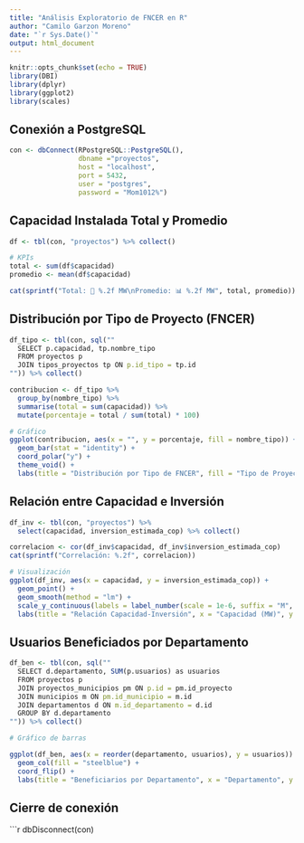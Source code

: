 ```yaml
---
title: "Análisis Exploratorio de FNCER en R"
author: "Camilo Garzon Moreno"
date: "`r Sys.Date()`"
output: html_document
---
```


```r
knitr::opts_chunk$set(echo = TRUE)
library(DBI)
library(dplyr)
library(ggplot2)
library(scales)
```

## Conexión a PostgreSQL

```r
con <- dbConnect(RPostgreSQL::PostgreSQL(),
                 dbname ="proyectos",
                 host = "localhost",
                 port = 5432,
                 user = "postgres",
                 password = "Mom1012%")
```

## Capacidad Instalada Total y Promedio

```r
df <- tbl(con, "proyectos") %>% collect()

# KPIs
total <- sum(df$capacidad)
promedio <- mean(df$capacidad)

cat(sprintf("Total: 🔋 %.2f MW\nPromedio: 📊 %.2f MW", total, promedio))
```

## Distribución por Tipo de Proyecto (FNCER)

```r
df_tipo <- tbl(con, sql(""
  SELECT p.capacidad, tp.nombre_tipo
  FROM proyectos p
  JOIN tipos_proyectos tp ON p.id_tipo = tp.id
"")) %>% collect()

contribucion <- df_tipo %>%
  group_by(nombre_tipo) %>%
  summarise(total = sum(capacidad)) %>%
  mutate(porcentaje = total / sum(total) * 100)

# Gráfico
ggplot(contribucion, aes(x = "", y = porcentaje, fill = nombre_tipo)) +
  geom_bar(stat = "identity") +
  coord_polar("y") +
  theme_void() +
  labs(title = "Distribución por Tipo de FNCER", fill = "Tipo de Proyecto")
```

## Relación entre Capacidad e Inversión

```r
df_inv <- tbl(con, "proyectos") %>%
  select(capacidad, inversion_estimada_cop) %>% collect()

correlacion <- cor(df_inv$capacidad, df_inv$inversion_estimada_cop)
cat(sprintf("Correlación: %.2f", correlacion))

# Visualización
ggplot(df_inv, aes(x = capacidad, y = inversion_estimada_cop)) +
  geom_point() +
  geom_smooth(method = "lm") +
  scale_y_continuous(labels = label_number(scale = 1e-6, suffix = "M", prefix = "$")) +
  labs(title = "Relación Capacidad-Inversión", x = "Capacidad (MW)", y = "Inversión Estimada (COP)")
```

## Usuarios Beneficiados por Departamento

```r
df_ben <- tbl(con, sql(""
  SELECT d.departamento, SUM(p.usuarios) as usuarios
  FROM proyectos p
  JOIN proyectos_municipios pm ON p.id = pm.id_proyecto
  JOIN municipios m ON pm.id_municipio = m.id
  JOIN departamentos d ON m.id_departamento = d.id
  GROUP BY d.departamento
"")) %>% collect()

# Gráfico de barras

ggplot(df_ben, aes(x = reorder(departamento, usuarios), y = usuarios)) +
  geom_col(fill = "steelblue") +
  coord_flip() +
  labs(title = "Beneficiarios por Departamento", x = "Departamento", y = "Usuarios")
```

## Cierre de conexión

```r
dbDisconnect(con)

